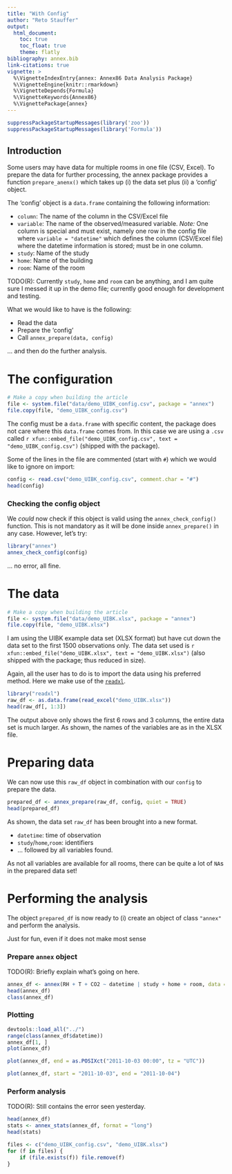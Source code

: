 ```yaml
---
title: "With Config"
author: "Reto Stauffer"
output:
  html_document:
    toc: true
    toc_float: true
    theme: flatly
bibliography: annex.bib
link-citations: true
vignette: >
  %\VignetteIndexEntry{annex: Annex86 Data Analysis Package}
  %\VignetteEngine{knitr::rmarkdown}
  %\VignetteDepends{Formula}
  %\VignetteKeywords{Annex86}
  %\VignettePackage{annex}
---
```


```r
suppressPackageStartupMessages(library('zoo'))
suppressPackageStartupMessages(library('Formula'))
```

## Introduction

Some users may have data for multiple rooms in one
file (CSV, Excel). To prepare the data for further
processing, the annex package provides a function
`prepare_anenx()` which takes up (i) the data set
plus (ii) a 'config' object.

The 'config' object is a `data.frame` containing
the following information:

* `column`: The name of the column in the CSV/Excel file
* `variable`: The name of the observed/measured variable.
    _Note:_ One column is special and must exist, namely
    one row in the config file where `variable = "datetime"`
    which defines the column (CSV/Excel file) where the
    datetime information is stored; must be in one column.
* `study`: Name of the study
* `home`: Name of the building
* `room`: Name of the room

TODO(R): Currently `study`, `home` and `room` can be anything,
and I am quite sure I messed it up in the demo file; currently
good enough for development and testing.

What we would like to have is the following:

* Read the data
* Prepare the 'config'
* Call `annex_prepare(data, config)`

... and then do the further analysis.


# The configuration

```r
# Make a copy when building the article
file <- system.file("data/demo_UIBK_config.csv", package = "annex")
file.copy(file, "demo_UIBK_config.csv")
```

The config must be a `data.frame` with specific content,
the package does not care where this `data.frame` comes
from. In this case we are using a `.csv`
called `r xfun::embed_file("demo_UIBK_config.csv", text = "demo_UIBK_config.csv")`
(shipped with the package).

Some of the lines in the file are commented (start with `#`) which we
would like to ignore on import:

```r
config <- read.csv("demo_UIBK_config.csv", comment.char = "#")
head(config)
```

### Checking the config object

We _could_ now check if this object is valid using the `annex_check_config()`
function. This is not mandatory as it will be done inside
`annex_prepare()` in any case. However, let's try:

```r
library("annex")
annex_check_config(config)
```

... no error, all fine.


# The data

```r
# Make a copy when building the article
file <- system.file("data/demo_UIBK.xlsx", package = "annex")
file.copy(file, "demo_UIBK.xlsx")
```

I am using the UIBK example data set (XLSX format) but have
cut down the data set to the first 1500 observations only.
The data set used is `r xfun::embed_file("demo_UIBK.xlsx", text = "demo_UIBK.xlsx")`
(also shipped with the package; thus reduced in size).

Again, all the user has to do is to import the data using
his preferred method. Here we make use of the [`readxl`](https://cran.r-project.org/package=readxl).

```r
library("readxl")
raw_df <- as.data.frame(read_excel("demo_UIBK.xlsx"))
head(raw_df[, 1:3])
```

The output above only shows the first 6 rows and 3 columns, the
entire data set is much larger. As shown, the names of the
variables are as in the XLSX file.

# Preparing data

We can now use this `raw_df` object in combination with our
`config` to prepare the data. 

```r
prepared_df <- annex_prepare(raw_df, config, quiet = TRUE)
head(prepared_df)
```

As shown, the data set `raw_df` has been brought into a new format.

* `datetime`: time of observation
* `study`/`home`,`room`: identifiers
* ... followed by all variables found.

As not all variables are available for all rooms, there can be
quite a lot of `NA`s in the prepared data set!

# Performing the analysis

The object `prepared_df` is now ready to (i) create an object
of class `"annex"` and perform the analysis.

Just for fun, even if it does not make most sense

### Prepare `annex` object

TODO(R): Briefly explain what's going on here.

```r
annex_df <- annex(RH + T + CO2 ~ datetime | study + home + room, data = prepared_df)
head(annex_df)
class(annex_df)
```

### Plotting

```r
devtools::load_all("../")
range(class(annex_df$datetime))
annex_df[1, ]
plot(annex_df)
```

```r
plot(annex_df, end = as.POSIXct("2011-10-03 00:00", tz = "UTC"))
```

```r
plot(annex_df, start = "2011-10-03", end = "2011-10-04")
```

### Perform analysis

TODO(R): Still contains the error seen yesterday.

```r
head(annex_df)
stats <- annex_stats(annex_df, format = "long")
head(stats)
```



```r
files <- c("demo_UIBK_config.csv", "demo_UIBK.xlsx")
for (f in files) {
    if (file.exists(f)) file.remove(f)
}
```







